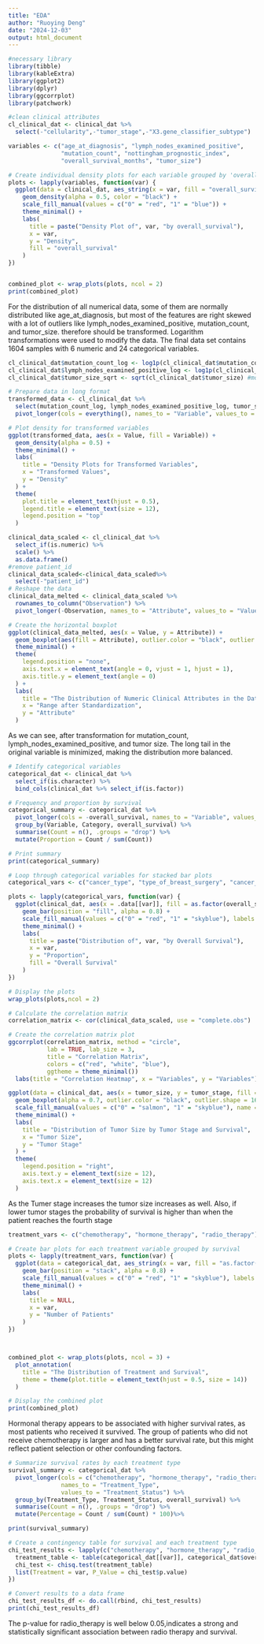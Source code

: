 ```yaml
---
title: "EDA"
author: "Ruoying Deng"
date: "2024-12-03"
output: html_document
---
```

```r
#necessary library
library(tibble)
library(kableExtra)
library(ggplot2)
library(dplyr)
library(ggcorrplot)
library(patchwork)
```

```r
#clean clinical attributes
cl_clinical_dat <- clinical_dat %>%
  select(-"cellularity",-"tumor_stage",-"X3.gene_classifier_subtype")
```



```r
variables <- c("age_at_diagnosis", "lymph_nodes_examined_positive", 
               "mutation_count", "nottingham_prognostic_index", 
               "overall_survival_months", "tumor_size")

# Create individual density plots for each variable grouped by 'overall_survival'
plots <- lapply(variables, function(var) {
  ggplot(data = clinical_dat, aes_string(x = var, fill = "overall_survival")) +
    geom_density(alpha = 0.5, color = "black") +
    scale_fill_manual(values = c("0" = "red", "1" = "blue")) +
    theme_minimal() +
    labs(
      title = paste("Density Plot of", var, "by overall_survival"),
      x = var,
      y = "Density",
      fill = "overall_survival"
    )
})


combined_plot <- wrap_plots(plots, ncol = 2)
print(combined_plot)

```
For the distribution of all numerical data, some of them are normally distributed like age_at_diagnosis, but most of the features are right skewed with a lot of outliers like lymph_nodes_examined_positive, mutation_count, and tumor_size. therefore should be transformed. Logarithm transformations were used to modify the data. The final data set contains 1604 samples with 6 numeric and 24 categorical variables.

```r
cl_clinical_dat$mutation_count_log <- log1p(cl_clinical_dat$mutation_count) # log1p handles zeros
cl_clinical_dat$lymph_nodes_examined_positive_log <- log1p(cl_clinical_dat$lymph_nodes_examined_positive)
cl_clinical_dat$tumor_size_sqrt <- sqrt(cl_clinical_dat$tumor_size) #moderate skewed

# Prepare data in long format
transformed_data <- cl_clinical_dat %>%
  select(mutation_count_log, lymph_nodes_examined_positive_log, tumor_size_sqrt) %>%
  pivot_longer(cols = everything(), names_to = "Variable", values_to = "Value")

# Plot density for transformed variables
ggplot(transformed_data, aes(x = Value, fill = Variable)) +
  geom_density(alpha = 0.5) +
  theme_minimal() +
  labs(
    title = "Density Plots for Transformed Variables",
    x = "Transformed Values",
    y = "Density"
  ) +
  theme(
    plot.title = element_text(hjust = 0.5),
    legend.title = element_text(size = 12),
    legend.position = "top"
  )

```

```r
clinical_data_scaled <- cl_clinical_dat %>%
  select_if(is.numeric) %>% 
  scale() %>% 
  as.data.frame()
#remove patient_id
clinical_data_scaled<-clinical_data_scaled%>%
  select(-"patient_id")
# Reshape the data
clinical_data_melted <- clinical_data_scaled %>%
  rownames_to_column("Observation") %>%
  pivot_longer(-Observation, names_to = "Attribute", values_to = "Value")

# Create the horizontal boxplot
ggplot(clinical_data_melted, aes(x = Value, y = Attribute)) +
  geom_boxplot(aes(fill = Attribute), outlier.color = "black", outlier.shape = 16) +
  theme_minimal() +
  theme(
    legend.position = "none",
    axis.text.x = element_text(angle = 0, vjust = 1, hjust = 1),
    axis.title.y = element_text(angle = 0)
  ) +
  labs(
    title = "The Distribution of Numeric Clinical Attributes in the Dataframe",
    x = "Range after Standardization",
    y = "Attribute"
  )
```
As we can see, after transformation for mutation_count, lymph_nodes_examined_positive, and tumor size. The long tail in the original variable is minimized, making the distribution more balanced.

```r
# Identify categorical variables
categorical_dat <- clinical_dat %>%
  select_if(is.character) %>%    
  bind_cols(clinical_dat %>% select_if(is.factor))

# Frequency and proportion by survival
categorical_summary <- categorical_dat %>%
  pivot_longer(cols = -overall_survival, names_to = "Variable", values_to = "Category") %>%
  group_by(Variable, Category, overall_survival) %>%
  summarise(Count = n(), .groups = "drop") %>%
  mutate(Proportion = Count / sum(Count))

# Print summary
print(categorical_summary)

```

```r
# Loop through categorical variables for stacked bar plots
categorical_vars <- c("cancer_type", "type_of_breast_surgery", "cancer_type_detailed","pr_status")

plots <- lapply(categorical_vars, function(var) {
  ggplot(clinical_dat, aes(x = .data[[var]], fill = as.factor(overall_survival))) +
    geom_bar(position = "fill", alpha = 0.8) +
    scale_fill_manual(values = c("0" = "red", "1" = "skyblue"), labels = c("Died", "Survived")) +
    theme_minimal() +
    labs(
      title = paste("Distribution of", var, "by Overall Survival"),
      x = var,
      y = "Proportion",
      fill = "Overall Survival"
    )
})

# Display the plots
wrap_plots(plots,ncol = 2)

```


```r
# Calculate the correlation matrix 
correlation_matrix <- cor(clinical_data_scaled, use = "complete.obs")

# Create the correlation matrix plot
ggcorrplot(correlation_matrix, method = "circle", 
           lab = TRUE, lab_size = 3, 
           title = "Correlation Matrix", 
           colors = c("red", "white", "blue"), 
           ggtheme = theme_minimal())
  labs(title = "Correlation Heatmap", x = "Variables", y = "Variables")
```



```r
ggplot(data = clinical_dat, aes(x = tumor_size, y = tumor_stage, fill = as.factor(overall_survival))) +
  geom_boxplot(alpha = 0.7, outlier.color = "black", outlier.shape = 16) +
  scale_fill_manual(values = c("0" = "salmon", "1" = "skyblue"), name = "Overall Survival") +
  theme_minimal() +
  labs(
    title = "Distribution of Tumor Size by Tumor Stage and Survival",
    x = "Tumor Size",
    y = "Tumor Stage"
  ) +
  theme(
    legend.position = "right",
    axis.text.y = element_text(size = 12),
    axis.text.x = element_text(size = 12)
  )
```
As the Tumer stage increases the tumor size increases as well. Also, if lower tumor stages the probability of survival is higher than when the patient reaches the fourth stage

```r
treatment_vars <- c("chemotherapy", "hormone_therapy", "radio_therapy")

# Create bar plots for each treatment variable grouped by survival
plots <- lapply(treatment_vars, function(var) {
  ggplot(data = categorical_dat, aes_string(x = var, fill = "as.factor(overall_survival)")) +
    geom_bar(position = "stack", alpha = 0.8) +
    scale_fill_manual(values = c("0" = "red", "1" = "skyblue"), labels = c("0" = "Died","1"="Survived") , name = "Survival Status") +
    theme_minimal() +
    labs(
      title = NULL,
      x = var,
      y = "Number of Patients"
    )
})



combined_plot <- wrap_plots(plots, ncol = 3) +
  plot_annotation(
    title = "The Distribution of Treatment and Survival",
    theme = theme(plot.title = element_text(hjust = 0.5, size = 14))
  )

# Display the combined plot
print(combined_plot)
```
Hormonal therapy appears to be associated with higher survival rates, as most patients who received it survived.
The group of patients who did not receive chemotherapy is larger and has a better survival rate, but this might reflect patient selection or other confounding factors.
```r
# Summarize survival rates by each treatment type
survival_summary <- categorical_dat %>%
  pivot_longer(cols = c("chemotherapy", "hormone_therapy", "radio_therapy"),
               names_to = "Treatment_Type",
               values_to = "Treatment_Status") %>%
  group_by(Treatment_Type, Treatment_Status, overall_survival) %>%
  summarise(Count = n(), .groups = "drop") %>%
  mutate(Percentage = Count / sum(Count) * 100)%>%

print(survival_summary)

```
```r
# Create a contingency table for survival and each treatment type
chi_test_results <- lapply(c("chemotherapy", "hormone_therapy", "radio_therapy"), function(var) {
  treatment_table <- table(categorical_dat[[var]], categorical_dat$overall_survival)
  chi_test <- chisq.test(treatment_table)
  list(Treatment = var, P_Value = chi_test$p.value)
})

# Convert results to a data frame
chi_test_results_df <- do.call(rbind, chi_test_results)
print(chi_test_results_df)

```
The p-value for radio_therapy is well below 0.05,indicates a strong and statistically significant association between radio therapy and survival.
